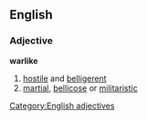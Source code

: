 ==English==
===Adjective===
'''warlike'''
#[[hostile]] and [[belligerent]]
#[[martial]], [[bellicose]] or [[militaristic]]
[[Category:English adjectives]]